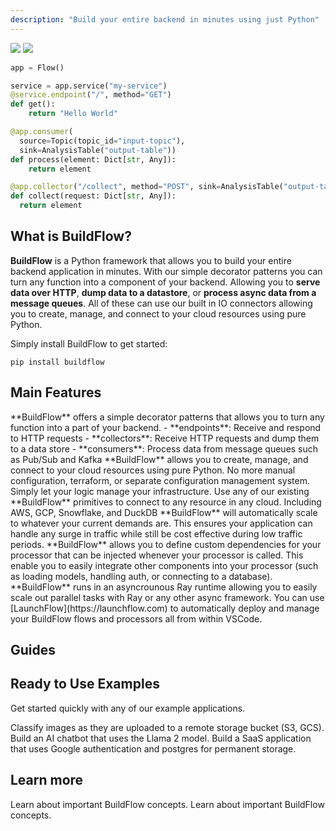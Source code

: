 ```yaml
---
description: "Build your entire backend in minutes using just Python"
---
```


<img className="block dark:hidden" src="/logo/buildflow-logo-light.png" />
<img className="hidden dark:block" src="/logo/buildflow-logo-dark.png" />

```python
app = Flow()

service = app.service("my-service")
@service.endpoint("/", method="GET")
def get():
    return "Hello World"

@app.consumer(
  source=Topic(topic_id="input-topic"),
  sink=AnalysisTable("output-table"))
def process(element: Dict[str, Any]):
    return element

@app.collector("/collect", method="POST", sink=AnalysisTable("output-table"))
def collect(request: Dict[str, Any]):
  return element
```

## What is BuildFlow?

**BuildFlow** is a Python framework that allows you to build your entire backend application in minutes.
With our simple decorator patterns you can turn any function into a component of your backend. Allowing you to
**serve data over HTTP**, **dump data to a datastore**, or **process async data from a message queues**. 
All of these can use our built in IO connectors allowing you to create, manage, and connect to your cloud resources using pure Python.

Simply install BuildFlow to get started:

```
pip install buildflow
```

## Main Features

<AccordionGroup>
  <Accordion icon="microchip" title="Common serving and processing patterns">
    **BuildFlow** offers a simple decorator patterns that allows you to turn any function into a part of your backend.
    - **endpoints**: Receive and respond to HTTP requests
    - **collectors**: Receive HTTP requests and dump them to a data store
    - **consumers**: Process data from message queues such as Pub/Sub and Kafka

  </Accordion>
  <Accordion icon="road-bridge" title="Infrastructure From Code">
    **BuildFlow** allows you to create, manage, and connect to your cloud resources using pure Python. No more manual configuration, terraform, or separate configuration management system. Simply let your logic manage your infrastructure.
  </Accordion>
  <Accordion icon="books" title="Production Ready IO Connectors">
    Use any of our existing **BuildFlow** primitives to connect to any resource in any cloud. Including AWS, GCP, Snowflake, and DuckDB 
  </Accordion>
  <Accordion icon="chart-line-up" title="Scalable by Default">
    **BuildFlow** will automatically scale to whatever your current demands are. This ensures your application can handle any surge in traffic while still be cost effective during low traffic periods.
  </Accordion>
  <Accordion icon="syringe" title="Dependency Injection">
    **BuildFlow** allows you to define custom dependencies for your processor that can be injected whenever your processor is called. This enable you to easily integrate other components into your processor (such as loading models, handling auth, or connecting to a database).
  </Accordion>
  <Accordion icon="person-running-fast" title="Async Runtime">
    **BuildFlow** runs in an asyncrounous Ray runtime allowing you to easily scale out parallel tasks with Ray or any other async framework.
  </Accordion>
  <Accordion icon="rocket" title="LaunchFlow">
    You can use [LaunchFlow](https://launchflow.com) to automatically deploy and manage your BuildFlow flows and processors all from within VSCode.
    </Accordion>
</AccordionGroup>

## Guides

<CardGroup cols={2}>
  <Card title="Tutorial: Image Classification" href="/buildflow/tutorial">
  </Card>
  <Card title="Manage Cloud Resources" href="/buildflow/guides/manage-cloud-resources">
  </Card>
  <Card title="Setup Google Authentication" href="/buildflow/guides/google-auth">
  </Card>
  <Card title="Load and Serve a Model" href="/buildflow/guides/load-model">
  </Card>
  <Card title="Serve Data from Postgres" href="/buildflow/guides/serve-from-postgres">
  </Card>
  <Card title="Schedule Async Tasks" href="/buildflow/guides/schedule-async-tasks">
  </Card>
</CardGroup>

## Ready to Use Examples

Get started quickly with any of our example applications.

<CardGroup cols={3}>
  <Card
    title="Image Classification"
    icon="image"
    href="/buildflow/examples/image-classification"
  >
    Classify images as they are uploaded to a remote storage bucket (S3, GCS).
  </Card>
  <Card
    title="Llama 2 AI Chat"
    icon="comment"
    href="/buildflow/examples/llama2-ai-chatbot"
  >
    Build an AI chatbot that uses the Llama 2 model.
  </Card>
  <Card
    title="SaaS Application"
    icon="database"
    href="/buildflow/examples/saas"
  >
    Build a SaaS application that uses Google authentication and postgres for permanent storage.
  </Card>
</CardGroup>

## Learn more

<CardGroup cols={2}>
  <Card
    title="Quickstart"
    icon="play"
    href="./quickstart"
  >
    Learn about important BuildFlow concepts.
  </Card>
  <Card
    title="Concepts"
    icon="image"
    href="./concepts"
  >
    Learn about important BuildFlow concepts.
  </Card>
</CardGroup>

